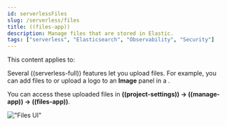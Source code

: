 ```yaml
---
id: serverlessFiles
slug: /serverless/files
title: ((files-app))
description: Manage files that are stored in Elastic.
tags: ["serverless", "Elasticsearch", "Observability", "Security"]
---
```


<DocBadge template="technical preview" />
This content applies to: <DocBadge template="elasticsearch" slug="/serverless/elasticsearch/what-is-elasticsearch-serverless" /> <DocBadge template="observability" slug="/serverless/observability/what-is-observability-serverless" /> <DocBadge template="security" slug="/serverless/security/what-is-security-serverless" />

Several ((serverless-full)) features let you upload files. For example, you can add files to <DocLink id="serverlessObservabilityCases" text="cases" /> or upload a logo to an **Image** panel in a <DocLink id="serverlessElasticsearchExploreYourDataDashboards" text="dashboard" />.

You can access these uploaded files in **((project-settings)) → ((manage-app)) → ((files-app))**.

!["Files UI"](../images/file-management.png)
